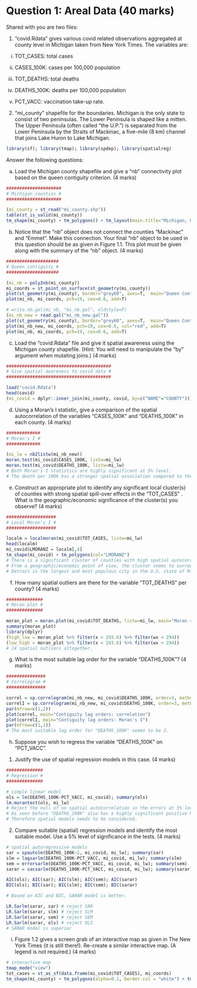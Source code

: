 # Question 1: Areal Data (40 marks)

Shared with you are two files:

1. “covid.Rdata” gives various covid related observations aggregated at county level in Michigan taken from New York Times. The variables are:

i. TOT_CASES: total cases

ii. CASES_100K: cases per 100,000 population

iii. TOT_DEATHS: total deaths

iv. DEATHS_100K: deaths per 100,000 population

v. PCT_VACC: vaccination take-up rate.

2. “mi_county” shapefile for the boundaries. Michigan is the only state to consist of two peninsulas. The Lower Peninsula is shaped like a mitten. The Upper Peninsula (often called "the U.P.") is separated from the Lower Peninsula by the Straits of Mackinac, a five-mile (8 km) channel that joins Lake Huron to Lake Michigan.

```r
library(sf); library(tmap); library(spdep); library(spatialreg)
```

Answer the following questions:

a) Load the Michigan county shapefile and give a “nb” connectivity plot based on the queen contiguity criterion. (4 marks)

```r
#####################
# Michigan counties #
#####################

(mi_county = st_read("mi_county.shp"))
table(st_is_valid(mi_county))
tm_shape(mi_county) + tm_polygons() + tm_layout(main.title="Michigan, USA")
```

b) Notice that the “nb” object does not connect the counties “Mackinac” and “Emmet”. Make this connection. Your final “nb” object to be used in this question should be as given in Figure 1.1. This plot must be given along with the summary of the “nb” object. (4 marks)

```r
####################
# Queen contiguity #
####################

(mi_nb = poly2nb(mi_county))
mi_coords = st_point_on_surface(st_geometry(mi_county))
plot(st_geometry(mi_county), border="grey60", axes=T,  main="Queen Contiguity")
plot(mi_nb, mi_coords, pch=19, cex=0.6, add=T)

# write.nb.gal(mi_nb, "mi_nb.gal", oldstyle=F)
(mi_nb_new = read.gal("mi_nb_new.gal"))
plot(st_geometry(mi_county), border="grey60", axes=T,  main="Queen Contiguity with the coerced connection in Red")
plot(mi_nb_new, mi_coords, pch=19, cex=0.6, col="red", add=T)
plot(mi_nb, mi_coords, pch=19, cex=0.6, add=T)
```

c) Load the “covid.Rdata” file and give it spatial awareness using the Michigan county shapefile. (Hint: You will need to manipulate the “by” argument when mutating joins.) (4 marks)

```r
########################################
# Give spatial awareness to covid data #
########################################

load("covid.Rdata")
head(covid)
(mi_covid = dplyr::inner_join(mi_county, covid, by=c("NAME"="COUNTY")))
```

d) Using a Moran’s I statistic, give a comparison of the spatial autocorrelation of the variables “CASES_100K” and “DEATHS_100K” in each county. (4 marks)

```r
#############
# Moran's I #
#############

(mi_lw = nb2listw(mi_nb_new))
moran.test(mi_covid$CASES_100K, listw=mi_lw)
moran.test(mi_covid$DEATHS_100K, listw=mi_lw)
# Both Moran's I statistics are highly significant at 5% level.
# The death per 100k has a stronger spatial association compared to the cases per 100k.
```

e) Construct an appropriate plot to identify any significant local cluster(s) of counties with strong spatial spill-over effects in the “TOT_CASES” . What is the geographic/economic significance of the cluster(s) you observe? (4 marks)

```r
###################
# Local Moran's I #
###################

localm = localmoran(mi_covid$TOT_CASES, listw=mi_lw)
head(localm)
mi_covid$LMORANZ = localm[,4]
tm_shape(mi_covid) + tm_polygons(col="LMORANZ")
# There is a significant cluster of counties with high spatial autocorrelation in the number of the cases in the SE of Michigan.
# From a geographic/economic point of view, the cluster seems to surround Wayne county where Detroit is situated.
# Detroit is the largest and most populous city in the U.S. state of Michigan.
```

f) How many spatial outliers are there for the variable “TOT_DEATHS” per county? (4 marks)

```r
##############
# Moran plot #
##############

moran_plot = moran.plot(mi_covid$TOT_DEATHS, listw=mi_lw, main="Moran scatterplot", labels=F)
summary(moran_plot)
library(dplyr)
(high_low = moran_plot %>% filter(x > 293.6) %>% filter(wx < 294))
(low_high = moran_plot %>% filter(x < 293.6) %>% filter(wx > 294))
# 14 spatial outliers altogether.
```

g) What is the most suitable lag order for the variable “DEATHS_100K”? (4 marks)

```r
###############
# Correlogram #
###############

correl = sp.correlogram(mi_nb_new, mi_covid$DEATHS_100K, order=3, method="corr", style="W")
correlI = sp.correlogram(mi_nb_new, mi_covid$DEATHS_100K, order=3, method="I", style="W")
par(mfrow=c(1,2))
plot(correl, main="Contiguity lag orders: correlation")
plot(correlI, main="Contiguity lag orders: Moran's I")
par(mfrow=c(1,1))
# The most suitable lag order for "DEATHS_100K" seems to be 2.
```

h) Suppose you wish to regress the variable “DEATHS_100K” on “PCT_VACC”.

1. Justify the use of spatial regression models in this case. (4 marks)

```r
##############
# Regression #
##############

# simple linear model
ols = lm(DEATHS_100K~PCT_VACC, mi_covid); summary(ols)
lm.morantest(ols, mi_lw)
# Reject the null of no spatial autocorrelation in the errors at 5% level
# As seen before "DEATHS_100K" also has a highly significant positive Moran's I statistic. 
# Therefore spatial models needs to be considered.
```

2. Compare suitable (spatial) regression models and identify the most suitable model. Use a 5% level of significance in the tests. (4 marks)

```r
# spatial autoregressive models
sar = spautolm(DEATHS_100K~1, mi_covid, mi_lw); summary(sar)
slm = lagsarlm(DEATHS_100K~PCT_VACC, mi_covid, mi_lw); summary(slm)
sem = errorsarlm(DEATHS_100K~PCT_VACC, mi_covid, mi_lw); summary(sem)
sarar = sacsarlm(DEATHS_100K~PCT_VACC, mi_covid, mi_lw); summary(sarar)

AIC(ols); AIC(sar); AIC(slm); AIC(sem); AIC(sarar)
BIC(ols); BIC(sar); BIC(slm); BIC(sem); BIC(sarar)

# Based on AIC and BIC, SARAR model is better.

LR.Sarlm(sarar, sar) # reject SAR
LR.Sarlm(sarar, slm) # reject SLM
LR.Sarlm(sarar, sem) # reject SEM
LR.Sarlm(sarar, ols) # reject OLS
# SARAR model is superior
```

i) Figure 1.2 gives a screen grab of an interactive map as given in The New York Times (it is still there!). Re-create a similar interactive map. (A legend is not required.) (4 marks)

```r
# interactive map
tmap_mode("view")
tot_cases = st_as_sf(data.frame(mi_covid$TOT_CASES), mi_coords)
tm_shape(mi_county) + tm_polygons(alpha=0.1, border.col = "white") + tm_shape(tot_cases) + tm_bubbles(size="mi_covid.TOT_CASES", col="red", alpha=0.3, scale=3)
```